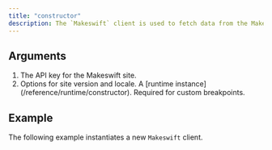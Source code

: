```yaml
---
title: "constructor"
description: The `Makeswift` client is used to fetch data from the Makeswift API.
---
```



## Arguments

1. <ParamField query="apiKey" type="string" required>
     The API key for the Makeswift site.
   </ParamField>
2. <ParamField query="options" type="object">
     Options for site version and locale.
     <Expandable>
       <ParamField query="runtime" type="ReactRuntime">
         A [runtime instance](/reference/runtime/constructor). Required
         for custom breakpoints.
       </ParamField>
     </Expandable>
   </ParamField>

## Example

The following example instantiates a new `Makeswift` client.

<ClientExample />
